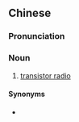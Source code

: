 {{also|电晶体收音机}}
==Chinese==
{{zh-forms|s=电晶体收音机|type=33}}

===Pronunciation===
{{zh-pron
|m=diànjīngtǐ shōuyīnjī
|cat=n
}}

===Noun===
{{zh-noun}}

# [[transistor radio]]

====Synonyms====
* {{l|cmn|晶體管收音機|tr=jīngtǐguǎn shōuyīnjī}}